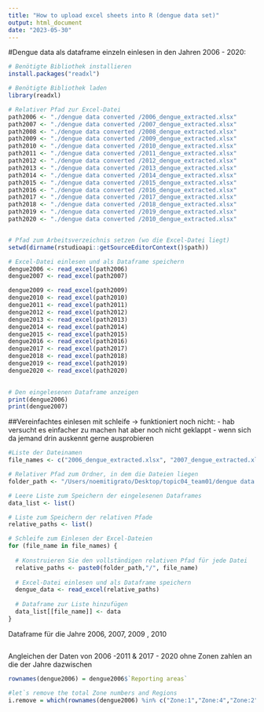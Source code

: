 ```yaml
---
title: "How to upload excel sheets into R (dengue data set)"
output: html_document
date: "2023-05-30"
---
```


#Dengue data als dataframe einzeln einlesen in den Jahren 2006 - 2020:

```r
# Benötigte Bibliothek installieren
install.packages("readxl")
```

```r
# Benötigte Bibliothek laden
library(readxl)

# Relativer Pfad zur Excel-Datei
path2006 <- "./dengue data converted /2006_dengue_extracted.xlsx" 
path2007 <- "./dengue data converted /2007_dengue_extracted.xlsx"
path2008 <- "./dengue data converted /2008_dengue_extracted.xlsx" 
path2009 <- "./dengue data converted /2009_dengue_extracted.xlsx"
path2010 <- "./dengue data converted /2010_dengue_extracted.xlsx" 
path2011 <- "./dengue data converted /2011_dengue_extracted.xlsx"
path2012 <- "./dengue data converted /2012_dengue_extracted.xlsx" 
path2013 <- "./dengue data converted /2013_dengue_extracted.xlsx"
path2014 <- "./dengue data converted /2014_dengue_extracted.xlsx" 
path2015 <- "./dengue data converted /2015_dengue_extracted.xlsx"
path2016 <- "./dengue data converted /2016_dengue_extracted.xlsx" 
path2017 <- "./dengue data converted /2017_dengue_extracted.xlsx"
path2018 <- "./dengue data converted /2018_dengue_extracted.xlsx" 
path2019 <- "./dengue data converted /2019_dengue_extracted.xlsx"
path2020 <- "./dengue data converted /2010_dengue_extracted.xlsx" 


# Pfad zum Arbeitsverzeichnis setzen (wo die Excel-Datei liegt)
setwd(dirname(rstudioapi::getSourceEditorContext()$path))

# Excel-Datei einlesen und als Dataframe speichern
dengue2006 <- read_excel(path2006)
dengue2007 <- read_excel(path2007)

dengue2009 <- read_excel(path2009)
dengue2010 <- read_excel(path2010)
dengue2011 <- read_excel(path2011)
dengue2012 <- read_excel(path2012)
dengue2013 <- read_excel(path2013)
dengue2014 <- read_excel(path2014)
dengue2015 <- read_excel(path2015)
dengue2016 <- read_excel(path2016)
dengue2017 <- read_excel(path2017)
dengue2018 <- read_excel(path2018)
dengue2019 <- read_excel(path2019)
dengue2020 <- read_excel(path2020)

 
# Den eingelesenen Dataframe anzeigen
print(dengue2006)
print(dengue2007)
```
##Vereinfachtes einlesen mit schleife -> funktioniert noch nicht: 
- hab versucht es einfacher zu machen hat aber noch nicht geklappt 
- wenn sich da jemand drin auskennt gerne ausprobieren 
```r
#Liste der Dateinamen
file_names <- c("2006_dengue_extracted.xlsx", "2007_dengue_extracted.xlsx", "2009_dengue_extracted.xlsx", "2010_dengue_extracted.xlsx", "2011_dengue_extracted.xlsx", "2012_dengue_extracted.xlsx", "2013_dengue_extracted.xlsx", "2014_dengue_extracted.xlsx", "2015_dengue_extracted.xlsx", "2016_dengue_extracted.xlsx", "2017_dengue_extracted.xlsx", "2018_dengue_extracted.xlsx", "2019_dengue_extracted.xlsx","2020_dengue_extracted.xlsx")

# Relativer Pfad zum Ordner, in dem die Dateien liegen
folder_path <- "/Users/noemitigrato/Desktop/topic04_team01/dengue data converted"

# Leere Liste zum Speichern der eingelesenen Dataframes
data_list <- list()

# Liste zum Speichern der relativen Pfade
relative_paths <- list()

# Schleife zum Einlesen der Excel-Dateien
for (file_name in file_names) {
  
  # Konstruieren Sie den vollständigen relativen Pfad für jede Datei
  relative_paths <- paste0(folder_path,"/", file_name)
  
  # Excel-Datei einlesen und als Dataframe speichern
  dengue_data <- read_excel(relative_paths)
  
  # Dataframe zur Liste hinzufügen
  data_list[[file_name]] <- data
}
```

Dataframe für die Jahre 2006, 2007, 2009 , 2010 
```r
 
```



Angleichen der Daten von 2006 -2011 & 2017 - 2020 ohne Zonen zahlen an die der Jahre dazwischen
```r
rownames(dengue2006) = dengue2006$`Reporting areas`

#let`s remove the total Zone numbers and Regions 
i.remove = which(rownames(dengue2006) %in% c("Zone:1","Zone:4","Zone:2","Zone:5","Zone:6", "Zone:3","Zone:7", ))
```

